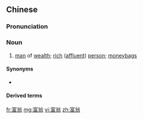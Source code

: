 ==Chinese==
{{zh-forms}}

===Pronunciation===
{{zh-pron
|m=fùwēng
|c=fu3 jung1
|mn=hù-ong
|cat=n
}}

===Noun===
{{zh-noun}}

# [[man]] of [[wealth]]; [[rich]] ([[affluent]]) [[person]]; [[moneybags]]

====Synonyms====
* {{zh-l|富人}}

====Derived terms====
{{zh-der|百萬富翁|億萬富翁}}

[[fr:富翁]]
[[mg:富翁]]
[[vi:富翁]]
[[zh:富翁]]